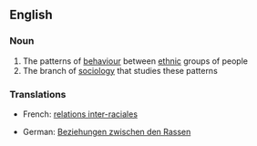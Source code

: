 {{wikipedia}}
==English==

===Noun===
{{en-noun|sg=[[race]] [[relations]]|-}}

# The patterns of [[behaviour]] between [[ethnic]] groups of people
# The branch of [[sociology]] that studies these patterns

===Translations===
{{top}}
* French: [[relations inter-raciales]] {{f|p}}
{{mid}}
* German: [[Beziehungen zwischen den Rassen]] {{f|p}}
{{bottom}}